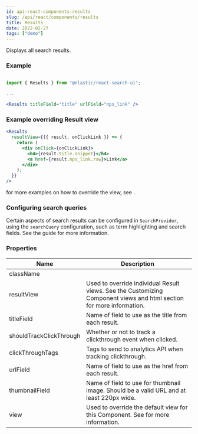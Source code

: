 ```yaml
---
id: api-react-components-results
slug: /api/react/components/results
title: Results
date: 2022-02-27
tags: ["demo"]
---
```


Displays all search results.

### Example

```jsx

import { Results } from "@elastic/react-search-ui";

...

<Results titleField="title" urlField="nps_link" />
```

### Example overriding Result view

```jsx
<Results
  resultView={({ result, onClickLink }) => {
    return (
      <div onClick={onClickLink}>
        <h4>{result.title.snippet}</h4>
        <a href={result.nps_link.raw}>Link</a>
      </div>
    );
  }}
/>
```

for more examples on how to override the view, see <DocLink id="guides-customizing-styles-and-html" section="results-component" text="Customizing styles and HTML" />.

### Configuring search queries

Certain aspects of search results can be configured in `SearchProvider`, using the `searchQuery` configuration, such as
term highlighting and search fields. See the <DocLink
  id="api-configuration"
  section="search-query-queryconfig"
  text="Search Query Configuration"
/> guide
for more information.

### Properties

| Name                    | Description                                                                                                                                                                                                   |
| ----------------------- | ------------------------------------------------------------------------------------------------------------------------------------------------------------------------------------------------------------- |
| className               |                                                                                                                                                                                                               |
| resultView              | Used to override individual Result views. See the Customizing Component views and html section for more information.                                                                                          |
| titleField              | Name of field to use as the title from each result.                                                                                                                                                           |
| shouldTrackClickThrough | Whether or not to track a clickthrough event when clicked.                                                                                                                                                    |
| clickThroughTags        | Tags to send to analytics API when tracking clickthrough.                                                                                                                                                     |
| urlField                | Name of field to use as the href from each result.                                                                                                                                                            |
| thumbnailField          | Name of field to use for thumbnail image. Should be a valid URL and at least 220px wide.                                                                                                                      |
| view                    | Used to override the default view for this Component. See <DocLink id="guides-customizing-styles-and-html" section="customizing-html" text="Customization: Component views and HTML" /> for more information. |
